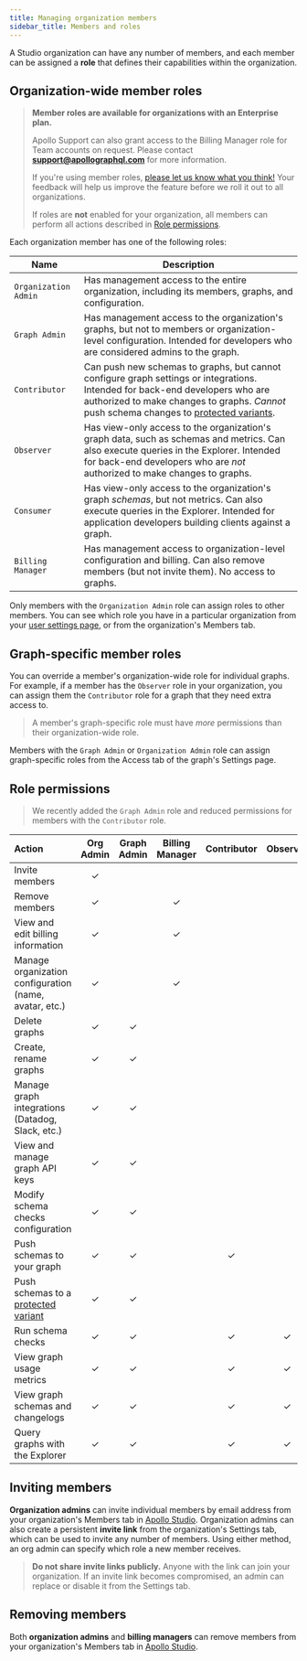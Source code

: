 ```yaml
---
title: Managing organization members
sidebar_title: Members and roles
---
```


A Studio organization can have any number of members, and each member can be assigned a **role** that defines their capabilities within the organization.

## Organization-wide member roles

> **Member roles are available for organizations with an Enterprise plan.**
>
> Apollo Support can also grant access to the Billing Manager role for Team accounts on request. Please contact **support@apollographql.com** for more information.
>
> If you're using member roles, [please let us know what you think!](https://docs.google.com/forms/d/10C4_ETX5Xb60RfnJjBC2xBVK9gjr6A644AYKA-27T-E/viewform) Your feedback will help us improve the feature before we roll it out to all organizations.
>
> If roles are **not** enabled for your organization, all members can perform all actions described in [Role permissions](#role-permissions).

Each organization member has one of the following roles:

| Name                 | Description                                                                                                                                                                                                        |
| -------------------- | ------------------------------------------------------------------------------------------------------------------------------------------------------------------------------------------------------------------ |
| `Organization Admin` | Has management access to the entire organization, including its members, graphs, and configuration.                                                                                                                |
| `Graph Admin`        | Has management access to the organization's graphs, but not to members or organization-level configuration. Intended for developers who are considered admins to the graph.                                        |
| `Contributor`        | Can push new schemas to graphs, but cannot configure graph settings or integrations. Intended for back-end developers who are authorized to make changes to graphs. _Cannot_ push schema changes to [protected variants](./graphs/#protected-variants-enterprise-only).                                               |
| `Observer`           | Has view-only access to the organization's graph data, such as schemas and metrics. Can also execute queries in the Explorer. Intended for back-end developers who are _not_ authorized to make changes to graphs. |
| `Consumer`           | Has view-only access to the organization's graph _schemas_, but not metrics. Can also execute queries in the Explorer. Intended for application developers building clients against a graph.                       |
| `Billing Manager`    | Has management access to organization-level configuration and billing. Can also remove members (but not invite them). No access to graphs.                                                                         |

Only members with the `Organization Admin` role can assign roles to other members. You can see which role you have in a particular organization from your [user settings page](https://studio.apollographql.com/user-settings), or from the organization's Members tab.

## Graph-specific member roles

You can override a member's organization-wide role for individual graphs. For example, if a member has the `Observer` role in your organization, you can assign them the `Contributor` role for a graph that they need extra access to.

> A member's graph-specific role must have _more_ permissions than their organization-wide role.

Members with the `Graph Admin` or `Organization Admin` role can assign graph-specific roles from the Access tab of the graph's Settings page.

## Role permissions

> We recently added the `Graph Admin` role and reduced permissions for members with the `Contributor` role.

| Action                                                 | Org Admin | Graph Admin | Billing Manager | Contributor | Observer | Consumer |
| :----------------------------------------------------- | :-------: | :---------: | :-------------: | :---------: | :------: | :------: |
| Invite members                                         |     ✓     |             |                 |             |          |          |
| Remove members                                         |     ✓     |             |        ✓        |             |          |          |
| View and edit billing information                      |     ✓     |             |        ✓        |             |          |          |
| Manage organization configuration (name, avatar, etc.) |     ✓     |             |        ✓        |             |          |          |
| Delete graphs                                          |     ✓     |      ✓      |                 |             |          |          |
| Create, rename graphs                                  |     ✓     |      ✓      |                 |             |          |          |
| Manage graph integrations (Datadog, Slack, etc.)       |     ✓     |      ✓      |                 |             |          |          |
| View and manage graph API keys                         |     ✓     |      ✓      |                 |             |          |          |
| Modify schema checks configuration                     |     ✓     |      ✓      |                 |             |          |          |
| Push schemas to your graph                             |     ✓     |      ✓      |                 |      ✓      |          |          |
| Push schemas to a [protected variant](./graphs/#protected-variants-enterprise-only)                             |     ✓     |      ✓      |                 |            |          |          |
| Run schema checks                                      |     ✓     |      ✓      |                 |      ✓      |    ✓     |          |
| View graph usage metrics                               |     ✓     |      ✓      |                 |      ✓      |    ✓     |          |
| View graph schemas and changelogs                      |     ✓     |      ✓      |                 |      ✓      |    ✓     |    ✓     |
| Query graphs with the Explorer                         |     ✓     |      ✓      |                 |      ✓      |    ✓     |    ✓     |

## Inviting members

**Organization admins** can invite individual members by email address from your organization's Members tab in [Apollo Studio](https://studio.apollographql.com). Organization admins can also create a persistent **invite link** from the organization's Settings tab, which can be used to invite any number of members. Using either method, an org admin can specify which role a new member receives.

> **Do not share invite links publicly.** Anyone with the link can join your organization. If an invite link becomes compromised, an admin can replace or disable it from the Settings tab.

## Removing members

Both **organization admins** and **billing managers** can remove members from your organization's Members tab in [Apollo Studio](https://studio.apollographql.com).
